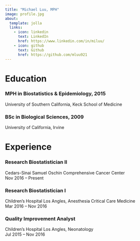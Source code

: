 ```yaml
---
title: "Michael Luu, MPH"
image: profile.jpg
about:
  template: jolla
  links:
    - icon: linkedin
      text: LinkedIn
      href: https://www.linkedin.com/in/miluu/
    - icon: github
      text: Github
      href: https://github.com/mluu921
---
```


# Education

### MPH in Biostatistics & Epidemiology, 2015 
University of Southern California, Keck School of Medicine

### BSc in Biological Sciences, 2009
University of California, Irvine

# Experience

### Research Biostatistician II
| Cedars-Sinai Samuel Oschin Comprehensive Cancer Center
| Nov 2016 – Present

### Research Biostatistician I
| Children’s Hospital Los Angles, Anesthesia Critical Care Medicine
| Mar 2016 – Nov 2016

### Quality Improvement Analyst
| Children’s Hospital Los Angles, Neonatology
| Jul 2015 – Nov 2016
